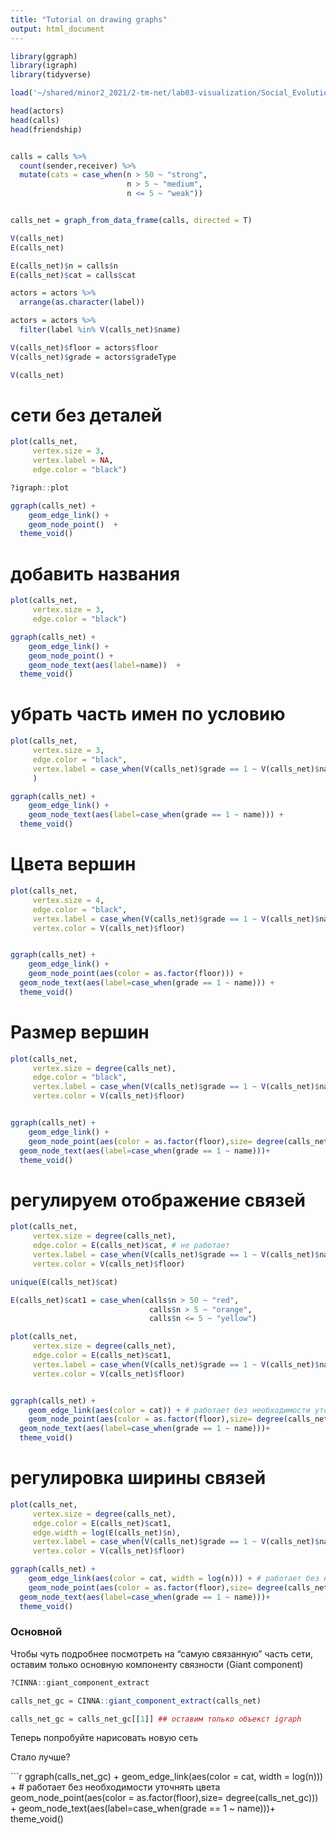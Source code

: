 ```yaml
---
title: "Tutorial on drawing graphs"
output: html_document
---
```


```r
library(ggraph)
library(igraph)
library(tidyverse)

load('~/shared/minor2_2021/2-tm-net/lab03-visualization/Social_Evolution.RData')

head(actors)
head(calls)
head(friendship)


calls = calls %>%
  count(sender,receiver) %>% 
  mutate(cats = case_when(n > 50 ~ "strong",
                          n > 5 ~ "medium",
                          n <= 5 ~ "weak"))


calls_net = graph_from_data_frame(calls, directed = T) 

V(calls_net)
E(calls_net)

E(calls_net)$n = calls$n
E(calls_net)$cat = calls$cat

actors = actors %>% 
  arrange(as.character(label))

actors = actors %>% 
  filter(label %in% V(calls_net)$name)

V(calls_net)$floor = actors$floor
V(calls_net)$grade = actors$gradeType

V(calls_net)
```

# сети без деталей

```r
plot(calls_net,
     vertex.size = 3,
     vertex.label = NA,
     edge.color = "black")

?igraph::plot

ggraph(calls_net) + 
    geom_edge_link() + 
    geom_node_point()  +
  theme_void()
```

# добавить названия

```r
plot(calls_net,
     vertex.size = 3,
     edge.color = "black")

ggraph(calls_net) + 
    geom_edge_link() + 
    geom_node_point() + 
    geom_node_text(aes(label=name))  +
  theme_void()
```

# убрать часть имен по условию

```r
plot(calls_net,
     vertex.size = 3,
     edge.color = "black",
     vertex.label = case_when(V(calls_net)$grade == 1 ~ V(calls_net)$name)
     )

ggraph(calls_net) + 
    geom_edge_link() + 
    geom_node_text(aes(label=case_when(grade == 1 ~ name))) +
  theme_void()
```

# Цвета вершин

```r
plot(calls_net,
     vertex.size = 4,
     edge.color = "black",
     vertex.label = case_when(V(calls_net)$grade == 1 ~ V(calls_net)$name),
     vertex.color = V(calls_net)$floor)


ggraph(calls_net) + 
    geom_edge_link() + 
    geom_node_point(aes(color = as.factor(floor))) +
  geom_node_text(aes(label=case_when(grade == 1 ~ name))) +
  theme_void()
```

# Размер вершин

```r
plot(calls_net,
     vertex.size = degree(calls_net),
     edge.color = "black",
     vertex.label = case_when(V(calls_net)$grade == 1 ~ V(calls_net)$name),
     vertex.color = V(calls_net)$floor)


ggraph(calls_net) + 
    geom_edge_link() + 
    geom_node_point(aes(color = as.factor(floor),size= degree(calls_net))) +
  geom_node_text(aes(label=case_when(grade == 1 ~ name)))+ 
  theme_void()
```

# регулируем отображение связей

```r
plot(calls_net,
     vertex.size = degree(calls_net),
     edge.color = E(calls_net)$cat, # не работает
     vertex.label = case_when(V(calls_net)$grade == 1 ~ V(calls_net)$name),
     vertex.color = V(calls_net)$floor) 

unique(E(calls_net)$cat)

E(calls_net)$cat1 = case_when(calls$n > 50 ~ "red",
                               calls$n > 5 ~ "orange",
                               calls$n <= 5 ~ "yellow")

plot(calls_net,
     vertex.size = degree(calls_net),
     edge.color = E(calls_net)$cat1,
     vertex.label = case_when(V(calls_net)$grade == 1 ~ V(calls_net)$name),
     vertex.color = V(calls_net)$floor)


ggraph(calls_net) + 
    geom_edge_link(aes(color = cat)) + # работает без необходимости уточнять цвета
    geom_node_point(aes(color = as.factor(floor),size= degree(calls_net))) +
  geom_node_text(aes(label=case_when(grade == 1 ~ name)))+ 
  theme_void()
```

# регулировка ширины связей

```r
plot(calls_net,
     vertex.size = degree(calls_net),
     edge.color = E(calls_net)$cat1,
     edge.width = log(E(calls_net)$n),
     vertex.label = case_when(V(calls_net)$grade == 1 ~ V(calls_net)$name),
     vertex.color = V(calls_net)$floor) 

ggraph(calls_net) + 
    geom_edge_link(aes(color = cat, width = log(n))) + # работает без необходимости уточнять цвета
    geom_node_point(aes(color = as.factor(floor),size= degree(calls_net))) +
  geom_node_text(aes(label=case_when(grade == 1 ~ name)))+ 
  theme_void()
```

### Основной 

Чтобы чуть подробнее посмотреть на "самую связанную" часть сети, оставим только основную компоненту связности (Giant component)

```r
?CINNA::giant_component_extract

calls_net_gc = CINNA::giant_component_extract(calls_net)

calls_net_gc = calls_net_gc[[1]] ## оставим только объекст igraph
```

Теперь попробуйте нарисовать новую сеть

Стало лучше?

```r
ggraph(calls_net_gc) +
geom_edge_link(aes(color = cat, width = log(n))) + # работает без необходимости уточнять цвета
geom_node_point(aes(color = as.factor(floor),size= degree(calls_net_gc))) +
geom_node_text(aes(label=case_when(grade == 1 ~ name)))+
theme_void()
